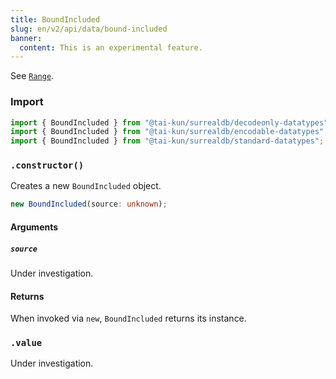 ```yaml
---
title: BoundIncluded
slug: en/v2/api/data/bound-included
banner:
  content: This is an experimental feature.
---
```



See [`Range`](/v2/api/data/range).

### Import

```ts
import { BoundIncluded } from "@tai-kun/surrealdb/decodeonly-datatypes";
import { BoundIncluded } from "@tai-kun/surrealdb/encodable-datatypes";
import { BoundIncluded } from "@tai-kun/surrealdb/standard-datatypes";
```

### `.constructor()`

Creates a new `BoundIncluded` object.

```ts
new BoundIncluded(source: unknown);
```

#### Arguments

##### `source`

Under investigation.

#### Returns

When invoked via `new`, `BoundIncluded` returns its instance.

### `.value` <Badge variant="instance" /><Badge variant="property" /><Badge variant="decodeonly" />

Under investigation.
